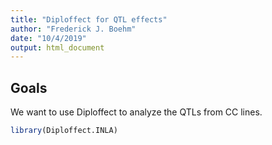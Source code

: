 ```yaml
---
title: "Diploffect for QTL effects"
author: "Frederick J. Boehm"
date: "10/4/2019"
output: html_document
---
```


## Goals

We want to use Diploffect to analyze the QTLs from CC lines. 

```r
library(Diploffect.INLA)
```




